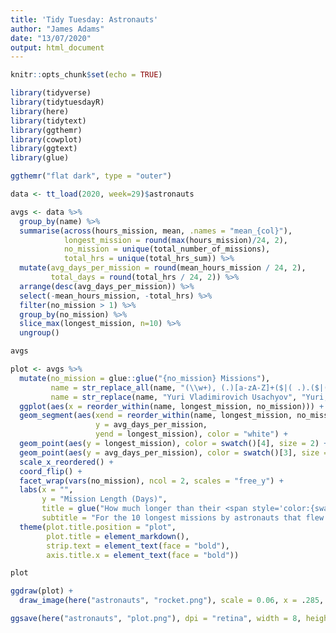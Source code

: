 ```yaml
---
title: 'Tidy Tuesday: Astronauts'
author: "James Adams"
date: "13/07/2020"
output: html_document
---
```


```r
knitr::opts_chunk$set(echo = TRUE)

library(tidyverse)
library(tidytuesdayR)
library(here)
library(tidytext)
library(ggthemr)
library(cowplot)
library(ggtext)
library(glue)

ggthemr("flat dark", type = "outer")

```

```r

data <- tt_load(2020, week=29)$astronauts

```

```r

avgs <- data %>%
  group_by(name) %>%
  summarise(across(hours_mission, mean, .names = "mean_{col}"),
            longest_mission = round(max(hours_mission)/24, 2),
            no_mission = unique(total_number_of_missions),
            total_hrs = unique(total_hrs_sum)) %>%
  mutate(avg_days_per_mission = round(mean_hours_mission / 24, 2),
         total_days = round(total_hrs / 24, 2)) %>%
  arrange(desc(avg_days_per_mission)) %>%
  select(-mean_hours_mission, -total_hrs) %>%
  filter(no_mission > 1) %>%
  group_by(no_mission) %>%
  slice_max(longest_mission, n=10) %>%
  ungroup()

avgs

```

```r

plot <- avgs %>%
  mutate(no_mission = glue::glue("{no_mission} Missions"),
         name = str_replace_all(name, "(\\w+), (.)[a-zA-Z]+($|( .).($|(, Jr)))", "\\1, \\2.\\3"),
         name = str_replace(name, "Yuri Vladimirovich Usachyov", "Yuri, V. U.")) %>%
  ggplot(aes(x = reorder_within(name, longest_mission, no_mission))) +
  geom_segment(aes(xend = reorder_within(name, longest_mission, no_mission),
                   y = avg_days_per_mission,
                   yend = longest_mission), color = "white") +
  geom_point(aes(y = longest_mission), color = swatch()[4], size = 2) +
  geom_point(aes(y = avg_days_per_mission), color = swatch()[3], size = 2) +
  scale_x_reordered() +
  coord_flip() +
  facet_wrap(vars(no_mission), ncol = 2, scales = "free_y") +
  labs(x = "",
       y = "Mission Length (Days)",
       title = glue("How much longer than their <span style='color:{swatch()[3]};'>average</span> was their <span style='color:{swatch()[4]};'>longest</span> mission?"),
       subtitle = "For the 10 longest missions by astronauts that flew more than one mission") + 
  theme(plot.title.position = "plot",
        plot.title = element_markdown(),
        strip.text = element_text(face = "bold"),
        axis.title.x = element_text(face = "bold"))

plot 
```

```r

ggdraw(plot) +
  draw_image(here("astronauts", "rocket.png"), scale = 0.06, x = .285, y = .46)

```

```r
ggsave(here("astronauts", "plot.png"), dpi = "retina", width = 8, height = 7)
```

